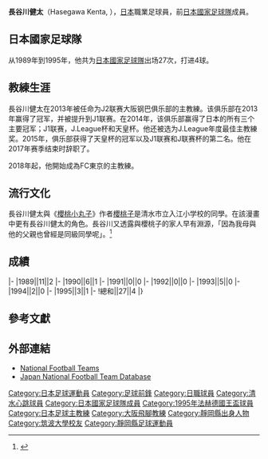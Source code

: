 {{noteTA
|G1=Football
|G2=JLeague
}}
{{Infobox football biography 2
| playername = 長谷川 健太
| image = 
| caption = 
| fullname = 長谷川 健太
| dateofbirth = {{Birth date and age|1965|9|25}}
| cityofbirth = [[靜岡縣|靜岡縣]][[清水市|清水市]] (今[[清水區_(日本)|清水區]])
| countryofbirth = [[日本|日本]]
| dateofdeath = 
| cityofdeath = 
| countryofdeath = 
| height = 1.77 m
| position = [[前鋒_(足球)|前鋒]] (邊鋒)
| currentclub = 
| youthyears1 = 
| youthclubs1 = 
| years1 =1988-1991
| clubs1 = [[橫濱水手|日産]]
| caps1 = 33
| goals1 = 9
| years2 =1992-1999
| clubs2 = [[清水心跳|清水心跳]]
| caps2 = 207
| goals2 = 45
| totalcaps = 
| totalgoals = 
| nationalyears1 = 1989-1995
| nationalteam1 = [[日本國家足球隊|日本]]
| nationalcaps1 = 27
| nationalgoals1 = 4
| medaltemplates = 
| manageryears1 = 2005-2010
| managerclubs1 = [[清水心跳|清水心跳]]
| manageryears2 = 2013-2017
| managerclubs2 = [[大阪飛腳|大阪飛腳]]
| manageryears3 = 2018-至今
| managerclubs3 = [[東京足球會|東京足球會]]
| club-update = 
| nationalteam-update = 
}}
'''長谷川健太'''（Hasegawa Kenta, {{Bd|1965年|9月25日||}}），[[日本|日本]]職業足球員，前[[日本國家足球隊|日本國家足球隊]]成員。

==日本國家足球隊==
从1989年到1995年，他共为[[日本國家足球隊|日本國家足球隊]]出场27次，打进4球。

==教練生涯==
長谷川健太在2013年被任命为J2联赛大阪钢巴俱乐部的主教練。该俱乐部在2013年赢得了冠军，并被提升到J1联赛。在2014年，该俱乐部赢得了日本的所有三个主要冠军；J1联赛，J.League杯和天皇杯。他还被选为J.League年度最佳主教練奖。2015年，俱乐部获得了天皇杯的冠军以及J1联赛和J联赛杯的第二名。他在2017年赛季结束时辞职了。

2018年起，他開始成為FC東京的主教練。

==流行文化==
長谷川健太與《[[櫻桃小丸子|櫻桃小丸子]]》作者[[櫻桃子|櫻桃子]]是清水市立入江小学校的同學。在該漫畫中更有長谷川健太的角色。長谷川又透露與櫻桃子的家人早有淵源，「因為我母與他的父親也曾經是同級同學呢」。<ref>{{cite news|url=https://news.mingpao.com/ins/instantnews/web_tc/article/20180829/s00006/1535550451109|date=2018年8月29日|title=【櫻桃子病逝】《櫻桃小丸子》作者長谷川健太原來有段不解之緣|newspaper=''[[明報|明報]]''}}</ref>

==成績==
{{Football player national team statistics|JPN}}
|-
|1989||11||2
|-
|1990||6||1
|-
|1991||0||0
|-
|1992||0||0
|-
|1993||5||0
|-
|1994||2||0
|-
|1995||3||1
|-
!總和||27||4
|}

==參考文獻==
{{Reflist}}

==外部連結==
*[http://www.national-football-teams.com/v2/player.php?id=16245 National Football Teams]
*[https://web.archive.org/web/20160319085958/http://www.japannationalfootballteam.com/en/players/hasegawa_kenta.html Japan National Football Team Database]

{{1995年法赫德國王盃足球賽日本參賽名單}}
{{大阪飛腳歷任教練}}

[[Category:日本足球運動員|Category:日本足球運動員]]
[[Category:足球前鋒|Category:足球前鋒]]
[[Category:日職球員|Category:日職球員]]
[[Category:清水心跳球員|Category:清水心跳球員]]
[[Category:日本國家足球隊成員|Category:日本國家足球隊成員]]
[[Category:1995年法赫德國王盃球員|Category:1995年法赫德國王盃球員]]
[[Category:日本足球主教練|Category:日本足球主教練]]
[[Category:大阪飛腳教練|Category:大阪飛腳教練]]
[[Category:靜岡縣出身人物|Category:靜岡縣出身人物]]
[[Category:筑波大學校友|Category:筑波大學校友]]
[[Category:靜岡縣足球運動員|Category:靜岡縣足球運動員]]